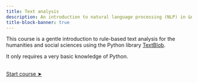 ```yaml
---
title: Text analysis
description: An introduction to natural language processing (NLP) in &nbsp;[![](img/logo_python.svg){width="1.3em" fig-alt="noshadow"}](https://www.python.org/) using &nbsp;[![](img/logo_textblob.png){width="1.3em" fig-alt="noshadow"}] (https://textblob.readthedocs.io/en/stable/)
title-block-banner: true
---
```


:::{.topdef}

This course is a gentle introduction to rule-based text analysis for the humanities and social sciences using the Python library [TextBlob](https://textblob.readthedocs.io/en/stable/).

It only requires a very basic knowledge of Python.

:::

<br>
[[Start course ➤](nlp_install.qmd)]{.topinline}
